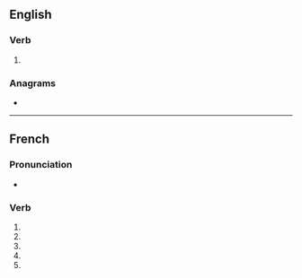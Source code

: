 {{also|salinisé}}
==English==

===Verb===
{{en-verb|salinises|salinising|salinised|salinised}}

# {{standard spelling of|from=non-Oxford British spelling|salinize|lang=en}}

===Anagrams===
* {{anagrams|en|Silesian|silanise}}

----

==French==

===Pronunciation===
* {{homophones|salinisent|salinises|lang=fr}}

===Verb===
{{fr-verb form}}

# {{conjugation of|saliniser||1|s|pres|ind|lang=fr}}
# {{conjugation of|saliniser||3|s|pres|ind|lang=fr}}
# {{conjugation of|saliniser||1|s|pres|sub|lang=fr}}
# {{conjugation of|saliniser||3|s|pres|sub|lang=fr}}
# {{conjugation of|saliniser||2|s|imp|lang=fr}}